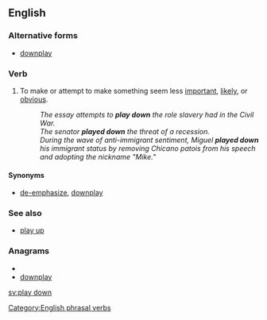 ==English==

===Alternative forms===
* [[downplay]]

===Verb===
{{en-verb|inf=to [[play]] [[down]]|plays down|playing down|played down}}

# {{idiom}} To make or attempt to make something seem less [[important]], [[likely]], or [[obvious]].  
#: ''The essay attempts to '''play down''' the role slavery had in the Civil War.''
#: ''The senator '''played down''' the threat of a recession.''
#: ''During the wave of anti-immigrant sentiment, Miguel '''played down''' his immigrant status by removing Chicano patois from his speech and adopting the nickname "Mike."''

====Synonyms====
* {{sense|make to seem less important}} [[de-emphasize]], [[downplay]]

===See also===
* {{sense|make to seem less important}} [[play up]]

===Anagrams===
* {{alphagram|adlnopwy}}
* [[downplay#English|downplay]]

[[Category:English phrasal verbs]]

[[sv:play down]]
